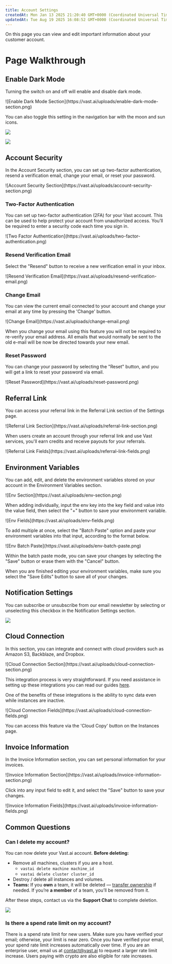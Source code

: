 ```yaml
---
title: Account Settings
createdAt: Mon Jan 13 2025 21:20:40 GMT+0000 (Coordinated Universal Time)
updatedAt: Tue Aug 19 2025 16:08:52 GMT+0000 (Coordinated Universal Time)
---
```


On this page you can view and edit important information about your customer account.

# Page Walkthrough

## Enable Dark Mode

Turning the switch on and off will enable and disable dark mode.

<Frame caption="Enable Dark Mode Section">
![Enable Dark Mode Section](https://vast.ai/uploads/enable-dark-mode-section.png)
</Frame>

You can also toggle this setting in the navigation bar with the moon and sun icons.

![](/images/console-setting.webp)

![](/images/console-setting-2.webp)

## Account Security

In the Account Security section, you can set up two-factor authentication, resend a verification email, change your email, or reset your password.

<Frame caption="Account Security Section">
![Account Security Section](https://vast.ai/uploads/account-security-section.png)
</Frame>

### Two-Factor Authentication

You can set up two-factor authentication (2FA) for your Vast account. This can be used to help protect your account from unauthorized access. You’ll be required to enter a security code each time you sign in.

<Frame caption="Two Factor Authentication">
![Two Factor Authentication](https://vast.ai/uploads/two-factor-authentication.png)
</Frame>

### Resend Verification Email

Select the "Resend" button to receive a new verification email in your inbox.

<Frame caption="Resend Verification Email">
![Resend Verification Email](https://vast.ai/uploads/resend-verification-email.png)
</Frame>

### Change Email

You can view the current email connected to your account and change your email at any time by pressing the 'Change' button.

<Frame caption="Change Email">
![Change Email](https://vast.ai/uploads/change-email.png)
</Frame>

When you change your email using this feature you will not be required to re-verify your email address. All emails that would normally be sent to the old e-mail will be now be directed towards your new email.

### Reset Password

You can change your password by selecting the "Reset" button, and you will get a link to reset your password via email.

<Frame caption="Reset Password">
![Reset Password](https://vast.ai/uploads/reset-password.png)
</Frame>

## Referral Link

You can access your referral link in the Referral Link section of the Settings page.

<Frame caption="Referral Link Section">
![Referral Link Section](https://vast.ai/uploads/referral-link-section.png)
</Frame>

When users create an account through your referral link and use Vast services, you'll earn credits and receive payouts for your referrals.

<Frame caption="Referral Link Fields">
![Referral Link Fields](https://vast.ai/uploads/referral-link-fields.png)
</Frame>

## Environment Variables

You can add, edit, and delete the environment variables stored on your account in the Environment Variables section.

<Frame caption="Env Section">
![Env Section](https://vast.ai/uploads/env-section.png)
</Frame>

When adding individually, input the env key into the key field and value into the value field, then select the "+" button to save your environment variable.

<Frame caption="Env Fields">
![Env Fields](https://vast.ai/uploads/env-fields.png)
</Frame>

To add multiple at once, select the "Batch Paste" option and paste your environment variables into that input, according to the format below.

<Frame caption="Env Batch Paste">
![Env Batch Paste](https://vast.ai/uploads/env-batch-paste.png)
</Frame>

Within the batch paste mode, you can save your changes by selecting the "Save" button or erase them with the "Cancel" button.

When you are finished editing your environment variables, make sure you select the "Save Edits" button to save all of your changes.

## Notification Settings

You can subscribe or unsubscribe from our email newsletter by selecting or unselecting this checkbox in the Notification Settings section.

![](/images/console-setting-3.webp)

## Cloud Connection

In this section, you can integrate and connect with cloud providers such as Amazon S3, Backblaze, and Dropbox.

<Frame caption="Cloud Connection Section">
![Cloud Connection Section](https://vast.ai/uploads/cloud-connection-section.png)
</Frame>

This integration process is very straightforward. If you need assistance in setting up these integrations you can read our guides [here](/documentation/instances/cloud-sync).

One of the benefits of these integrations is the ability to sync data even while instances are inactive.

<Frame caption="Cloud Connection Fields">
![Cloud Connection Fields](https://vast.ai/uploads/cloud-connection-fields.png)
</Frame>

You can access this feature via the 'Cloud Copy' button on the Instances page.

## Invoice Information

In the Invoice Information section, you can set personal information for your invoices.

<Frame caption="Invoice Information Section">
![Invoice Information Section](https://vast.ai/uploads/invoice-information-section.png)
</Frame>

Click into any input field to edit it, and select the "Save" button to save your changes.

<Frame caption="Invoice Information Fields">
![Invoice Information Fields](https://vast.ai/uploads/invoice-information-fields.png)
</Frame>

## Common Questions

### Can I delete my account?

You can now delete your Vast.ai account. **Before deleting:**

- Remove all machines, clusters if you are a host.
  - `vastai delete machine machine_id`
  - `vastai delete cluster cluster_id`
- Destroy / delete all instances and volumes.
- **Teams:** If you **own** a team, it will be deleted — [transfer ownership](/documentation/teams/transfer-team-ownership) if needed. If you’re **a member** of a team, you’ll be removed from it.

After these steps, contact us via the **Support Chat** to complete deletion.

![](/images/console-setting-4.webp)

### Is there a spend rate limit on my account?

There is a spend rate limit for new users. Make sure you have verified your email; otherwise, your limit is near zero.  Once you have verified your email, your spend rate limit increases automatically over time.
If you are an enterprise user, email us at [contact@vast.ai](mailto\:contact@vast.ai) to request a larger rate limit increase.  Users paying with crypto are also eligible for rate increases.
